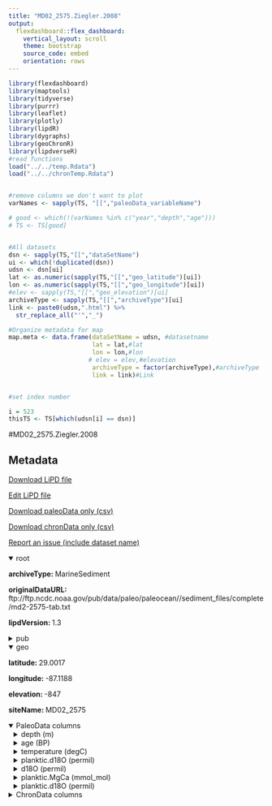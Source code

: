 ```yaml
---
title: "MD02_2575.Ziegler.2008"
output: 
  flexdashboard::flex_dashboard:
    vertical_layout: scroll
    theme: bootstrap
    source_code: embed
    orientation: rows
---
```


```r
library(flexdashboard)
library(maptools)
library(tidyverse)
library(purrr)
library(leaflet)
library(plotly)
library(lipdR)
library(dygraphs)
library(geoChronR)
library(lipdverseR)
#read functions
load("../../temp.Rdata")
load("../../chronTemp.Rdata")


#remove columns we don't want to plot
varNames <- sapply(TS, "[[","paleoData_variableName")

# good <- which(!(varNames %in% c("year","depth","age")))
# TS <- TS[good]


#All datasets
dsn <- sapply(TS,"[[","dataSetName")
ui <- which(!duplicated(dsn))
udsn <- dsn[ui]
lat <- as.numeric(sapply(TS,"[[","geo_latitude")[ui])
lon <- as.numeric(sapply(TS,"[[","geo_longitude")[ui])
#elev <- sapply(TS,"[[","geo_elevation")[ui]
archiveType <- sapply(TS,"[[","archiveType")[ui]
link <- paste0(udsn,".html") %>% 
  str_replace_all("'","_")

#Organize metadata for map
map.meta <- data.frame(dataSetName = udsn, #datasetname
                       lat = lat,#lat
                       lon = lon,#lon
                      # elev = elev,#elevation
                       archiveType = factor(archiveType),#archiveType
                       link = link)#Link


#set index number

i = 523
thisTS <- TS[which(udsn[i] == dsn)]
```
#MD02_2575.Ziegler.2008

Metadata {.sidebar}
-------------------------------------
[Download LiPD file](MD02_2575.Ziegler.2008.lpd)
            

[Edit LiPD file](http://lipd.net/playground?source=http://lipdverse.org/globalHolocene/0_25_5/MD02_2575.Ziegler.2008.lpd)
            

[Download paleoData only (csv)](MD02_2575.Ziegler.2008.csv)
            

[Download chronData only (csv)](MD02_2575.Ziegler.2008-chron.csv)
            

[Report an issue (include dataset name)](https://github.com/nickmckay/LiPDverse/issues)

<details open style="margin-left: 0px">
<summary>root</summary>
<p style="margin-left: 0px"><strong>archiveType: </strong>MarineSediment
<p style="margin-left: 0px"><strong>originalDataURL: </strong>ftp://ftp.ncdc.noaa.gov/pub/data/paleo/paleocean//sediment_files/complete/md2-2575-tab.txt
<p style="margin-left: 0px"><strong>lipdVersion: </strong>1.3
</details>
<details>
<summary>pub</summary>
<details style="margin-left: 10px">
<summary>pub1</summary>
<p style="margin-left: 10px"><strong>author: </strong>list(list(name = "Ziegler, Martin"), list(name = "Nuernberg, Dirk"), list(name = "Karas, Cyrus"), list(name = "Tiedemann, Ralf"), list(name = "Lourens, Lucas J."))
<p style="margin-left: 10px"><strong>journal: </strong>Nature Geoscience
<p style="margin-left: 10px"><strong>volume: </strong>1
<p style="margin-left: 10px"><strong>title: </strong>Persistent summer expansion of the Atlantic Warm Pool during glacial abrupt cold events
</details>
<details style="margin-left: 10px">
<summary>pub2</summary>
<p style="margin-left: 10px"><strong>author: </strong>list(list(name = "Nuernberg, Dirk"), list(name = "Ziegler, Martin"), list(name = "Karas, Cyrus"), list(name = "Tiedemann, Ralf"), list(name = "Schmidt, Matthew W."))
<p style="margin-left: 10px"><strong>journal: </strong>Earth and Planetary Science Letters
<p style="margin-left: 10px"><strong>volume: </strong>272
<p style="margin-left: 10px"><strong>title: </strong>Interacting Loop Current variability and Mississippi River discharge over the past 400 kyr
</details>
</details>
<details open style="margin-left: 0px">
<summary>geo</summary>
<p style="margin-left: 0px"><strong>latitude: </strong>29.0017
<p style="margin-left: 0px"><strong>longitude: </strong>-87.1188
<p style="margin-left: 0px"><strong>elevation: </strong>-847
<p style="margin-left: 0px"><strong>siteName: </strong>MD02_2575
</details>
<details open>
<summary>PaleoData columns</summary>
<details style="margin-left: 10px">
<summary>depth (m)</summary>
<p style="margin-left: 10px"><strong>TSid: </strong>RS3JqfhqqiA
<p style="margin-left: 10px"><strong>variableName: </strong>depth
<p style="margin-left: 10px"><strong>units: </strong>m
</details>
<details style="margin-left: 10px">
<summary>age (BP)</summary>
<p style="margin-left: 10px"><strong>TSid: </strong>RvARA5YlKnJ
<p style="margin-left: 10px"><strong>variableName: </strong>age
<p style="margin-left: 10px"><strong>units: </strong>BP
<p style="margin-left: 10px"><strong>description: </strong>Age_cal_ka_BP
</details>
<details style="margin-left: 10px">
<summary>temperature (degC)</summary>
<p style="margin-left: 10px"><strong>TSid: </strong>RtQ7NHTiWRl
<p style="margin-left: 10px"><strong>variableName: </strong>temperature
<p style="margin-left: 10px"><strong>units: </strong>degC
<p style="margin-left: 10px"><strong>description: </strong>sst_mg_ca
<p style="margin-left: 10px"><strong>useInGlobalTemperatureAnalysis: </strong>TRUE
<details>
<summary>interpretation</summary>
<details style="margin-left: 20px">
<summary>1</summary>
<p style="margin-left: 20px"><strong>scope: </strong>climate
<p style="margin-left: 20px"><strong>variable: </strong>T
<p style="margin-left: 20px"><strong>variableDetail: </strong>sea@surface
</details>
</details>
</details>
<details style="margin-left: 10px">
<summary>planktic.d18O (permil)</summary>
<p style="margin-left: 10px"><strong>TSid: </strong>R5XF9H1DaQf
<p style="margin-left: 10px"><strong>variableName: </strong>planktic.d18O
<p style="margin-left: 10px"><strong>units: </strong>permil
<p style="margin-left: 10px"><strong>description: </strong>d18Og_rub_w
<p style="margin-left: 10px"><strong>useInGlobalTemperatureAnalysis: </strong>FALSE
</details>
<details style="margin-left: 10px">
<summary>d18O (permil)</summary>
<p style="margin-left: 10px"><strong>TSid: </strong>RQQh5xHZ6fm
<p style="margin-left: 10px"><strong>variableName: </strong>d18O
<p style="margin-left: 10px"><strong>units: </strong>permil
<p style="margin-left: 10px"><strong>description: </strong>d18Ou_pereg
<p style="margin-left: 10px"><strong>useInGlobalTemperatureAnalysis: </strong>FALSE
</details>
<details style="margin-left: 10px">
<summary>planktic.MgCa (mmol_mol)</summary>
<p style="margin-left: 10px"><strong>TSid: </strong>RYSj42j5Lgk
<p style="margin-left: 10px"><strong>variableName: </strong>planktic.MgCa
<p style="margin-left: 10px"><strong>units: </strong>mmol_mol
<p style="margin-left: 10px"><strong>description: </strong>Mg_Ca_g_rub_w
<p style="margin-left: 10px"><strong>useInGlobalTemperatureAnalysis: </strong>FALSE
</details>
<details style="margin-left: 10px">
<summary>planktic.d18O (permil)</summary>
<p style="margin-left: 10px"><strong>TSid: </strong>RPAGxgEpdVl
<p style="margin-left: 10px"><strong>variableName: </strong>planktic.d18O
<p style="margin-left: 10px"><strong>units: </strong>permil
<p style="margin-left: 10px"><strong>description: </strong>d18Og_crass
<p style="margin-left: 10px"><strong>useInGlobalTemperatureAnalysis: </strong>FALSE
</details>
<details>
<summary>ChronData columns</summary>
<details style="margin-left: 10px">
<summary>depth (cm)</summary>
<p style="margin-left: 10px"><strong>TSid: </strong>RuqHNoOrbMb
<p style="margin-left: 10px"><strong>variableName: </strong>depth
<p style="margin-left: 10px"><strong>units: </strong>cm
</details>
<details style="margin-left: 10px">
<summary>age (kyr)</summary>
<p style="margin-left: 10px"><strong>TSid: </strong>Rpk6hj46jA0
<p style="margin-left: 10px"><strong>variableName: </strong>age
<p style="margin-left: 10px"><strong>units: </strong>kyr
</details>
<details style="margin-left: 10px">
<summary>dateType (unitless)</summary>
<p style="margin-left: 10px"><strong>TSid: </strong>R3M6nz9Aqw2
<p style="margin-left: 10px"><strong>variableName: </strong>dateType
<p style="margin-left: 10px"><strong>units: </strong>unitless
</details>
<details style="margin-left: 10px">
<summary>measurementMaterial (unitless)</summary>
<p style="margin-left: 10px"><strong>TSid: </strong>Rfbu3eMOyJe
<p style="margin-left: 10px"><strong>variableName: </strong>measurementMaterial
<p style="margin-left: 10px"><strong>units: </strong>unitless
</details>
<details style="margin-left: 10px">
<summary>labID (unitless)</summary>
<p style="margin-left: 10px"><strong>TSid: </strong>RKfN0JikrHF
<p style="margin-left: 10px"><strong>variableName: </strong>labID
<p style="margin-left: 10px"><strong>units: </strong>unitless
</details>
<details style="margin-left: 10px">
<summary>age14C (kyr)</summary>
<p style="margin-left: 10px"><strong>TSid: </strong>RcCyeVoylUu
<p style="margin-left: 10px"><strong>variableName: </strong>age14C
<p style="margin-left: 10px"><strong>units: </strong>kyr
</details>
<details style="margin-left: 10px">
<summary>age14CUncertainty (kyr)</summary>
<p style="margin-left: 10px"><strong>TSid: </strong>RrDtxlKz4Zh
<p style="margin-left: 10px"><strong>variableName: </strong>age14CUncertainty
<p style="margin-left: 10px"><strong>units: </strong>kyr
</details>
<details style="margin-left: 10px">
<summary>reservoirAge (kyr)</summary>
<p style="margin-left: 10px"><strong>TSid: </strong>Rx17Ckn68W8
<p style="margin-left: 10px"><strong>variableName: </strong>reservoirAge
<p style="margin-left: 10px"><strong>units: </strong>kyr
</details>
<details style="margin-left: 10px">
<summary>calibrationCurve (unitless)</summary>
<p style="margin-left: 10px"><strong>TSid: </strong>RTTT2zYqxGs
<p style="margin-left: 10px"><strong>variableName: </strong>calibrationCurve
<p style="margin-left: 10px"><strong>units: </strong>unitless
</details>

Row {.tabset .tabset-fade}
-----------------------------------------------------------------------

### Sitemap

```r
  map.meta.split <- split(map.meta, map.meta$archiveType)


factpal <- colorFactor("Paired",map.meta$archiveType)
buff <- 15
l <- leaflet() %>% 
  addTiles() %>% 
  fitBounds(map.meta$lon[i]-buff,map.meta$lat[i]-buff,map.meta$lon[i]+buff,map.meta$lat[i]+buff)
  

  
  
names(map.meta.split) %>%
  purrr::walk( function(df) {
    l <<- l %>%
      addMarkers(data=map.meta.split[[df]],
                 lng=~lon, lat=~lat,
                 label=~as.character(archiveType),
                 popup=~paste(str_c('Dataset: <a href="',link,'">',dataSetName,'</a>'),
                                 # str_c("Elevation: ",elev),
                                  str_c("Archive Type: ",archiveType),
                                  sep = "<br>"),
                 group = df,
                 clusterOptions = markerClusterOptions(removeOutsideVisibleBounds = F),
                 labelOptions = labelOptions(noHide = F,
                                             direction = 'auto'))
  })

l %>%
  addLayersControl(position = "bottomleft",
    overlayGroups = names(map.meta.split),
    options = layersControlOptions(collapsed = FALSE,
                                   opacity = 0.8)
  )
```

### Search the LiPDverse (Beta! doesn't work well yet)
```r
#Add google search bar
htmltools::includeHTML("../../googleSearchChunk.html")
```


Row {.tabset .tabset-fade}
-----------------------------------------------------------------------

### temperature (degC)
```r
plotCol(thisTS,ind = 6)
```

### planktic.d18O (permil)
```r
plotCol(thisTS,ind = 3)
```

### d18O (permil)
```r
plotCol(thisTS,ind = 4)
```

### planktic.MgCa (mmol_mol)
```r
plotCol(thisTS,ind = 5)
```

### planktic.d18O (permil)
```r
plotCol(thisTS,ind = 7)
```

Row {.tabset .tabset-fade}
-----------------------------------------------------------------------

### depth (cm)
```r
plotCol(chronTS,ind = 2)
```

### age (kyr)
```r
plotCol(chronTS,ind = 9)
```

### dateType (unitless)
```r
plotCol(chronTS,ind = 1)
```

### measurementMaterial (unitless)
```r
plotCol(chronTS,ind = 3)
```

### labID (unitless)
```r
plotCol(chronTS,ind = 4)
```

### age14C (kyr)
```r
plotCol(chronTS,ind = 5)
```

### age14CUncertainty (kyr)
```r
plotCol(chronTS,ind = 6)
```

### reservoirAge (kyr)
```r
plotCol(chronTS,ind = 7)
```

### calibrationCurve (unitless)
```r
plotCol(chronTS,ind = 8)
```
